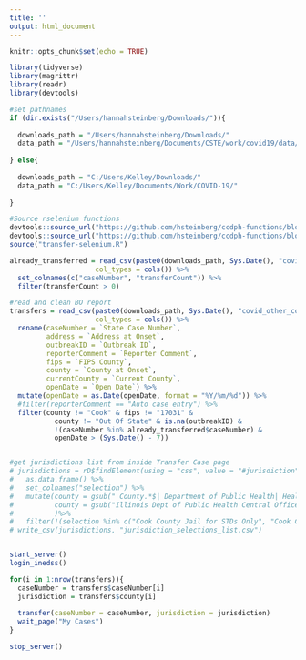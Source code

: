 ```yaml
---
title: ''
output: html_document
---
```


```r
knitr::opts_chunk$set(echo = TRUE)

library(tidyverse)
library(magrittr)
library(readr)
library(devtools)

#set pathnames
if (dir.exists("/Users/hannahsteinberg/Downloads/")){
  
  downloads_path = "/Users/hannahsteinberg/Downloads/"
  data_path = "/Users/hannahsteinberg/Documents/CSTE/work/covid19/data/"
  
} else{
  
  downloads_path = "C:/Users/Kelley/Downloads/"
  data_path = "C:/Users/Kelley/Documents/Work/COVID-19/"
  
}

#Source rselenium functions
devtools::source_url("https://github.com/hsteinberg/ccdph-functions/blob/master/general-use-rselenium-functions.R?raw=TRUE")
devtools::source_url("https://github.com/hsteinberg/ccdph-functions/blob/master/inedss-rselenium-functions.R?raw=TRUE")
source("transfer-selenium.R")
```

```r

already_transferred = read_csv(paste0(downloads_path, Sys.Date(), "covid_transfers.csv"),
                     col_types = cols()) %>%
  set_colnames(c("caseNumber", "transferCount")) %>%
  filter(transferCount > 0)

#read and clean BO report
transfers = read_csv(paste0(downloads_path, Sys.Date(), "covid_other_counties.csv"),
                     col_types = cols()) %>%
  rename(caseNumber = `State Case Number`,
         address = `Address at Onset`,
         outbreakID = `Outbreak ID`,
         reporterComment = `Reporter Comment`,
         fips = `FIPS County`,
         county = `County at Onset`,
         currentCounty = `Current County`,
         openDate = `Open Date`) %>%
  mutate(openDate = as.Date(openDate, format = "%Y/%m/%d")) %>%
  #filter(reporterComment == "Auto case entry") %>%
  filter(county != "Cook" & fips != "17031" & 
           county != "Out Of State" & is.na(outbreakID) &
           !(caseNumber %in% already_transferred$caseNumber) &
           openDate > (Sys.Date() - 7))


#get jurisdictions list from inside Transfer Case page
# jurisdictions = rD$findElement(using = "css", value = "#jurisdiction")$selectTag()$text %>%
#   as.data.frame() %>%
#   set_colnames("selection") %>%
#   mutate(county = gsub(" County.*$| Department of Public Health| Health Department| City/County| Public Health District", "", selection),
#          county = gsub("Illinois Dept of Public Health Central Office", "IDPH", county)
#          )%>%
#   filter(!(selection %in% c("Cook County Jail for STDs Only", "Cook County Juvenile Det Center for STDs Only")))
# write_csv(jurisdictions, "jurisdiction_selections_list.csv")



```

```r

start_server()
login_inedss()

for(i in 1:nrow(transfers)){
  caseNumber = transfers$caseNumber[i]
  jurisdiction = transfers$county[i]
  
  transfer(caseNumber = caseNumber, jurisdiction = jurisdiction)
  wait_page("My Cases")
}

stop_server()
```


